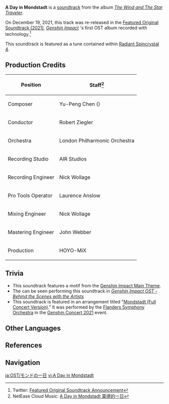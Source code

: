 {{Soundtrack Infobox
|title          =
|image          = The Wind and The Star Traveler.png
|album          = The Wind and The Star Traveler
|disc           =
|number         = 07
|featured       =
|featured2      =
|featured3      =
|featured_disc  =
|featured_disc2 =
|featured_disc3 =
|youtube_id     = pWPpwQNxZTk
|spotify_id     = 7KDvbvYwDksNnO5AI5xGHr
|played_in      = City of Mondstadt
|during         = [[City of Mondstadt|Mondstadt]] (Day)
|domain         =
|previous       = Lone Sojourner
|next           = Dream Aria (Genshin Impact Main Theme Var.)
}}
'''A Day in Mondstadt''' is a [[soundtrack]] from the album ''[[The Wind and The Star Traveler]]''.

On December 19, 2021, this track was re-released in the [[Featured Original Soundtrack (2021)]], ''[[Genshin Impact]]''<!---->'s first OST album recorded with {{w|Dolby Atmos}} technology.<ref>Twitter: [https://twitter.com/genshinimpact/status/1472423184171343872 Featured Original Soundtrack Announcement]</ref>

This soundtrack is featured as a tune contained within [[Radiant Spincrystal 4]].

==Production Credits==
{| class="wikitable" style="text-align:left; height:0.5em"
! Position
! Staff<ref>NetEase Cloud Music: [https://music.163.com/#/song?id=1455707352 A Day in Mondstadt 蒙德的一日]</ref>
|-
! Composer
| Yu-Peng Chen ({{zh|陈致逸}})
|-
! Conductor
| Robert Ziegler
|-
! Orchestra
| London Philharmonic Orchestra
|-
! Recording Studio
| AIR Studios
|-
! Recording Engineer
| Nick Wollage
|-
! Pro Tools Operator
| Laurence Anslow
|-
! Mixing Engineer
| Nick Wollage
|-
! Mastering Engineer
| John Webber
|-
! Production
| HOYO-MiX
|}

==Trivia==
* This soundtrack features a motif from the [[Genshin Impact Main Theme]].
* The {{w|London Philharmonic Orchestra}} can be seen performing this soundtrack in ''[https://youtu.be/NWttfnCIX5E Genshin Impact OST - Behind the Scenes with the Artists]''
* This soundtrack is featured in an arrangement titled "[[Mondstadt (Soundtrack)|Mondstadt (Full Concert Version)]]." It was performed by the [https://www.symfonieorkest.be/en/pQbzua/orkest/about-the-orchestra Flanders Symphony Orchestra] in the [[Genshin Concert|Genshin Concert 2021]] event.

==Other Languages==
{{Other Languages
|en      = A Day in Mondstadt
|zhs     = 蒙德的一日
|zhs_rm  = Méngdé de Yīrì
|zht     = 蒙德的一日
|zht_rm  = Méngdé de Yīrì
|zh_tl   = A Day in Mondstadt
|ja      = モンドの一日
|ja_rm   = Mondo no Ichinichi{{Assumed}}
|ja_tl   = One Day in Mondstadt
|ko      = 몬드에서의 하루
|ko_rm   = Mondeu-eseoui Haru
|ko_tl   = A Day in Mondstadt
|es      = A Day in Mondstadt<ref name="RS">{{Ref/Item|Radiant Spincrystal 4|note=Spanish, French, Russian, Thai, Vietnamese, German, Indonesian, Portuguese, Turkish, Italian}}</ref>
|fr      = A Day in Mondstadt<ref name="RS" />
|ru      = A Day in Mondstadt<ref name="RS" />
|th      = A Day in Mondstadt<ref name="RS" />
|vi      = Một Ngày Ở Mondstadt<ref name="RS" />
|vi_tl   = A Day in Mondstadt
|de      = A Day in Mondstadt<ref name="RS" />
|id      = A Day in Mondstadt<ref name="RS" />
|pt      = A Day in Mondstadt<ref name="RS" />
|tr      = A Day in Mondstadt<ref name="RS" />
|it      = A Day in Mondstadt<ref name="RS" />
}}

==References==
{{Reflist}}

==Navigation==
{{Soundtrack Navbox|The Wind and The Star Traveler}}

[[ja:OST/モンドの一日]]
[[vi:A Day in Mondstadt]]
